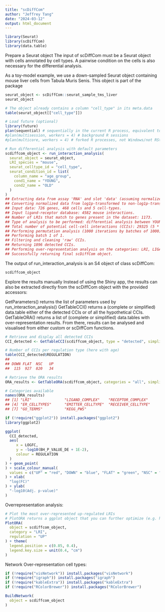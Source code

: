 ```yaml
---
title: "scDiffCom"
author: "Jeffrey Tang"
date: "2024-03-12"
output: html_document
---
```


```r
library(Seurat)
library(scDiffCom)
library(data.table)
```


Prepare a Seurat object
The input of scDiffCom must be a Seurat object with cells annotated by cell types. A pairwise condition on the cells is also necessary for the differential analysis.

As a toy-model example, we use a down-sampled Seurat object containing mouse liver cells from Tabula Muris Senis. This object is part of the package

```r
seurat_object <- scDiffCom::seurat_sample_tms_liver
seurat_object
```

```r
# The object already contains a column "cell_type" in its meta.data
table(seurat_object[["cell_type"]])
```

```r
# Load future (optional)
library(future)
plan(sequential) # sequentially in the current R process, equivalent to do nothing
#plan(multisession, workers = 4) # background R sessions
#plan(multicore, workers = 4) # forked R processes, not Windows/not RStudio
```

```r
# Run differential analysis with default parameters
scdiffcom_object <- run_interaction_analysis(
  seurat_object = seurat_object,
  LRI_species = "mouse",
  seurat_celltype_id = "cell_type",
  seurat_condition_id = list(
    column_name = "age_group",
    cond1_name = "YOUNG",
    cond2_name = "OLD"
  )
)
## Extracting data from assay 'RNA' and slot 'data' (assuming normalized log1p-transformed data).
## Converting normalized data from log1p-transformed to non-log1p-transformed.
## Input data: 726 genes, 468 cells and 5 cell-types.
## Input ligand-receptor database: 4582 mouse interactions.
## Number of LRIs that match to genes present in the dataset: 1173.
## Type of analysis to be performed: differential analysis between YOUNG and OLD cells.
## Total number of potential cell-cell interactions (CCIs): 29325 (5 * 5 * 1173).
## Performing permutation analysis (1000 iterations by batches of 1000) on 8952 potential CCIs.
## Performing batch 1 of 1.
## Filtering and cleaning 'raw' CCIs.
## Returning 1896 detected CCIs.
## Performing over-representation analysis on the categories: LRI, LIGAND_COMPLEX, RECEPTOR_COMPLEX, ER_CELLTYPES, EMITTER_CELLTYPE, RECEIVER_CELLTYPE, GO_TERMS, KEGG_PWS.
## Successfully returning final scDiffCom object.
```

The output of run_interaction_analysis is an S4 object of class scDiffCom:
```r
scdiffcom_object
```

Explore the results manually
Instead of using the Shiny app, the results can also be extracted directly from the scDiffCom object with the provided accessors:

GetParameters() returns the list of parameters used by run_interaction_analysis()
GetTableCCI() returns a (complete or simplified) data.table either of the detected CCIs or of all the hypothetical CCIs.
GetTableORA() returns a list of (complete or simplified) data.tables with over-representation results.
From there, results can be analysed and visualised from either custom or scDiffCom functions.

```r
# Retrieve and display all detected CCIs
CCI_detected <- GetTableCCI(scdiffcom_object, type = "detected", simplified = TRUE)

# Number of CCIs per regulation type (here with age)
table(CCI_detected$REGULATION)
## 
## DOWN FLAT  NSC   UP 
##  115  927  820   34

# Retrieve the ORA results
ORA_results <- GetTableORA(scdiffcom_object, categories = "all", simplified = TRUE)

# Categories available
names(ORA_results)
## [1] "LRI"               "LIGAND_COMPLEX"    "RECEPTOR_COMPLEX" 
## [4] "ER_CELLTYPES"      "EMITTER_CELLTYPE"  "RECEIVER_CELLTYPE"
## [7] "GO_TERMS"          "KEGG_PWS"
```

```r
if (!require("ggplot2")) install.packages("ggplot2")
library(ggplot2)

ggplot(
  CCI_detected,
  aes(
     x = LOGFC,
     y = -log10(BH_P_VALUE_DE + 1E-2),
     colour = REGULATION
  )
) + geom_point(
) + scale_colour_manual(
  values = c("UP" = "red", "DOWN" = "blue", "FLAT" = "green", "NSC" = "grey")
) + xlab(
  "log(FC)"
) + ylab(
  "-log10(Adj. p-value)"
)
```

Overrepresentation analysis:
```r
# Plot the most over-represented up-regulated LRIs
# PlotORA returns a ggplot object that you can further optimize (e.g. here to place the legend)
PlotORA(
  object = scdiffcom_object,
  category = "LRI",
  regulation = "UP"
) + theme(
  legend.position = c(0.85, 0.4),
  legend.key.size = unit(0.4, "cm")
)
```

Network Over-representation cell types:
```r
if (!require("visNetwork")) install.packages("visNetwork")
if (!require("igraph")) install.packages("igraph")
if (!require("kableExtra")) install.packages("kableExtra")
if (!require("RColorBrewer")) install.packages("RColorBrewer")

BuildNetwork(
  object = scdiffcom_object
)
```

